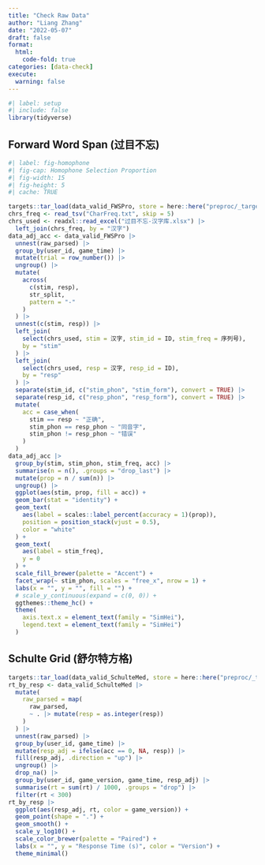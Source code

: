 ```yaml
---
title: "Check Raw Data"
author: "Liang Zhang"
date: "2022-05-07"
draft: false
format:
  html:
    code-fold: true
categories: [data-check]
execute:
  warning: false
---
```


```r
#| label: setup
#| include: false
library(tidyverse)
```

## Forward Word Span (过目不忘)

```r
#| label: fig-homophone
#| fig-cap: Homophone Selection Proportion
#| fig-width: 15
#| fig-height: 5
#| cache: TRUE

targets::tar_load(data_valid_FWSPro, store = here::here("preproc/_targets"))
chrs_freq <- read_tsv("CharFreq.txt", skip = 5)
chrs_used <- readxl::read_excel("过目不忘-汉字库.xlsx") |>
  left_join(chrs_freq, by = "汉字")
data_adj_acc <- data_valid_FWSPro |>
  unnest(raw_parsed) |>
  group_by(user_id, game_time) |>
  mutate(trial = row_number()) |>
  ungroup() |>
  mutate(
    across(
      c(stim, resp),
      str_split,
      pattern = "-"
    )
  ) |>
  unnest(c(stim, resp)) |>
  left_join(
    select(chrs_used, stim = 汉字, stim_id = ID, stim_freq = 序列号),
    by = "stim"
  ) |>
  left_join(
    select(chrs_used, resp = 汉字, resp_id = ID),
    by = "resp"
  ) |>
  separate(stim_id, c("stim_phon", "stim_form"), convert = TRUE) |>
  separate(resp_id, c("resp_phon", "resp_form"), convert = TRUE) |>
  mutate(
    acc = case_when(
      stim == resp ~ "正确",
      stim_phon == resp_phon ~ "同音字",
      stim_phon != resp_phon ~ "错误"
    )
  )
data_adj_acc |>
  group_by(stim, stim_phon, stim_freq, acc) |>
  summarise(n = n(), .groups = "drop_last") |>
  mutate(prop = n / sum(n)) |>
  ungroup() |>
  ggplot(aes(stim, prop, fill = acc)) +
  geom_bar(stat = "identity") +
  geom_text(
    aes(label = scales::label_percent(accuracy = 1)(prop)),
    position = position_stack(vjust = 0.5),
    color = "white"
  ) +
  geom_text(
    aes(label = stim_freq),
    y = 0
  ) +
  scale_fill_brewer(palette = "Accent") +
  facet_wrap(~ stim_phon, scales = "free_x", nrow = 1) +
  labs(x = "", y = "", fill = "") +
  # scale_y_continuous(expand = c(0, 0)) +
  ggthemes::theme_hc() +
  theme(
    axis.text.x = element_text(family = "SimHei"),
    legend.text = element_text(family = "SimHei")
  )
```

## Schulte Grid (舒尔特方格)

```r
targets::tar_load(data_valid_SchulteMed, store = here::here("preproc/_targets"))
rt_by_resp <- data_valid_SchulteMed |>
  mutate(
    raw_parsed = map(
      raw_parsed,
      ~ . |> mutate(resp = as.integer(resp))
    )
  ) |>
  unnest(raw_parsed) |>
  group_by(user_id, game_time) |>
  mutate(resp_adj = ifelse(acc == 0, NA, resp)) |>
  fill(resp_adj, .direction = "up") |>
  ungroup() |>
  drop_na() |>
  group_by(user_id, game_version, game_time, resp_adj) |>
  summarise(rt = sum(rt) / 1000, .groups = "drop") |>
  filter(rt < 300)
rt_by_resp |>
  ggplot(aes(resp_adj, rt, color = game_version)) +
  geom_point(shape = ".") +
  geom_smooth() +
  scale_y_log10() +
  scale_color_brewer(palette = "Paired") +
  labs(x = "", y = "Response Time (s)", color = "Version") +
  theme_minimal()
```
